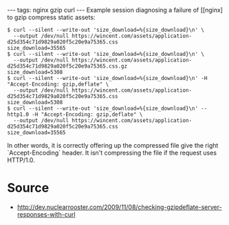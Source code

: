 ---
tags: nginx gzip curl
---
Example session diagnosing a failure of [[nginx] to gzip compress static assets:

<pre lang="shell">$ curl --silent --write-out 'size_download=%{size_download}\n' \
  --output /dev/null https://wincent.com/assets/application-d25d354c71d9829a020f5c20e9a75365.css 
size_download=35565
$ curl --silent --write-out 'size_download=%{size_download}\n' \
  --output /dev/null https://wincent.com/assets/application-d25d354c71d9829a020f5c20e9a75365.css.gz
size_download=5308
$ curl --silent --write-out 'size_download=%{size_download}\n' -H "Accept-Encoding: gzip,deflate" \
  --output /dev/null https://wincent.com/assets/application-d25d354c71d9829a020f5c20e9a75365.css
size_download=5308
$ curl --silent --write-out 'size_download=%{size_download}\n' --http1.0 -H "Accept-Encoding: gzip,deflate" \
  --output /dev/null https://wincent.com/assets/application-d25d354c71d9829a020f5c20e9a75365.css
size_download=35565</pre>

In other words, it is correctly offering up the compressed file give the right `Accept-Encoding` header. It isn't compressing the file if the request uses HTTP/1.0.

= Source =

* http://dev.nuclearrooster.com/2009/11/08/checking-gzipdeflate-server-responses-with-curl
